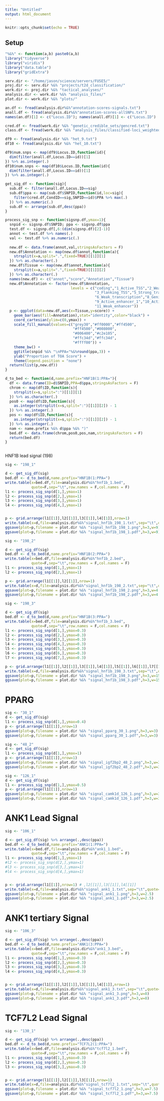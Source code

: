 ```yaml
---
title: "Untitled"
output: html_document
---
```


```r
knitr::opts_chunk$set(echo = TRUE)
```

## Setup 

```r

"%&%" <- function(a,b) paste0(a,b)
library("tidyverse")
library("viridis")
library("data.table")
library("gridExtra")

serv.dir <- "/home/jason/science/servers/FUSE5/"
proj.dir <- serv.dir %&% "projects/t2d_classification/"
work.dir <- proj.dir %&% "tactical_analyses/"
analysis.dir <- work.dir %&% "analysis_files/"
plot.dir <- work.dir %&% "plots/"

an.df <- fread(analysis.dir%&%"annotation-scores-signals.txt")
anall.df <- fread(analysis.dir%&%"annotation-scores-allSNPs.txt")
names(an.df)[1] <- c("Locus.ID"); names(anall.df)[1] <- c("Locus.ID")

cred.df <- fread(work.dir %&% "genetic_credible_sets/gencred.txt")
class.df <- fread(work.dir %&% "analysis_files/classified-loci_weighted_with-shared.txt")

```


```r

df9 <- fread(analysis.dir %&% "het_9.txt")
df10 <- fread(analysis.dir %&% "het_10.txt")

df9$num.snps <- map(df9$Locus.ID,function(id){
  dim(filter(anall.df,Locus.ID==id))[1]
}) %>% as.integer(.)
df10$num.snps <- map(df10$Locus.ID,function(id){
  dim(filter(anall.df,Locus.ID==id))[1]
}) %>% as.integer(.)


```



```r

get_sig_df <- function(sig){
  sub.df <- filter(anall.df,Locus.ID==sig)
  sub.df$ppa <- map(sub.df$SNPID,function(id,loc=sig){
    filter(cred.df,CondID==sig,SNPID==id)$PPA %>% max(.)
  }) %>% as.numeric(.)
  sub.df <- arrange(sub.df,desc(ppa))  
}

process_sig_snp <- function(sigsnp.df,ymax=1){
  snpid <- sigsnp.df$SNPID; ppa <- sigsnp.df$ppa
  test.df <- sigsnp.df[,6:(dim(sigsnp.df)[2]-1)]
  annot <- test.df %>% names(.)
  val <- test.df %>% as.numeric(.)
  
  new.df <- data.frame(annot,val,stringsAsFactors = F)
  new.df$Annotation <- map(new.df$annot,function(a){
    strsplit(x=a,split=".",fixed=TRUE)[[1]][1]
  }) %>% as.character(.)
  new.df$Tissue <- map(new.df$annot,function(a){
    strsplit(x=a,split=".",fixed=TRUE)[[1]][2]
  }) %>% as.character(.)
  names(new.df) <- c("annot","score","Annotation","Tissue")
  new.df$Annotation <- factor(new.df$Annotation,
                              levels = c("coding","1_Active_TSS","2_Weak_TSS",
                                         "3_Flanking_TSS","5_Strong_transcription",
                                         "6_Weak_transcription","8_Genic_enhancer",
                                         "9_Active_enhancer_1","10_Active_enhancer_2",
                                         "11_Weak_enhancer"))
  p <- ggplot(data=new.df,aes(x=Tissue,y=score)) + 
    geom_bar(aes(fill=Annotation),stat="identity",color="black") + 
    coord_cartesian(ylim=c(0,ymax)) + 
    scale_fill_manual(values=c("grey30","#ff0000","#ff4500",
                               "#ff4500","#008000",
                               "#006400","#c2e105",
                               "#ffc34d","#ffc34d",
                               "#ffff00")) + 
    theme_bw() + 
    ggtitle(snpid %&% "\nPPA="%&%round(ppa,3)) + 
    ylab("Proportion of TOA Score") + 
    theme(legend.position = "none")
  return(list(p,new.df))
}


```


```r

d_to_bed <- function(d,name.prefix="HNF1B(1:PPA="){
  df <- data.frame(ID=d$SNPID,PPA=d$ppa,stringsAsFactors = F)
  chrom <- map(df$ID,function(s){
    strsplit(x=s,split=":")[[1]][1]
  }) %>% as.character(.)
  pos0 <- map(df$ID,function(s){
    as.integer(strsplit(x=s,split=":")[[1]][2]) - 1
  }) %>% as.integer(.)
  pos <- map(df$ID,function(s){
    as.integer(strsplit(x=s,split=":")[[1]][2]) - 1
  }) %>% as.integer(.)
  nam <- name.prefix %&% d$ppa %&% ")"
  bed.df <- data.frame(chrom,pos0,pos,nam,stringsAsFactors = F)
  return(bed.df)
}



```



HNF1B lead signal (198)

```r

sig <- "198_1"

d <- get_sig_df(sig)
bed.df <- d_to_bed(d,name.prefix="HNF1B(1:PPA=")
write.table(x=bed.df,file=analysis.dir%&%"hnf1b_1.bed",
            quote=F,sep="\t",row.names = F,col.names = F)
l1 <- process_sig_snp(d[1,],ymax=1)
l2 <- process_sig_snp(d[2,],ymax=1)
l3 <- process_sig_snp(d[3,],ymax=1)
l4 <- process_sig_snp(d[4,],ymax=1)


p <- grid.arrange(l1[[1]],l2[[1]],l3[[1]],l4[[1]],nrow=1)
write.table(x=d,file=analysis.dir%&%"signal_hnf1b_198_1.txt",sep="\t",quote=F,row.names=F)
ggsave(plot=p,filename = plot.dir %&% "signal_hnf1b_198_1.png",h=3,w=9)
ggsave(plot=p,filename = plot.dir %&% "signal_hnf1b_198_1.pdf",h=3,w=9)


```





```r

sig <- "198_2"

d <- get_sig_df(sig)
bed.df <- d_to_bed(d,name.prefix="HNF1B(2:PPA=")
write.table(x=bed.df,file=analysis.dir%&%"hnf1b_2.bed",
            quote=F,sep="\t",row.names = F,col.names = F)
l1 <- process_sig_snp(d[1,],ymax=1)
l2 <- process_sig_snp(d[2,],ymax=1)

p <- grid.arrange(l1[[1]],l2[[1]],nrow=1)
write.table(x=d,file=analysis.dir%&%"signal_hnf1b_198_2.txt",sep="\t",quote=F,row.names=F)
ggsave(plot=p,filename = plot.dir %&% "signal_hnf1b_198_2.png",h=3,w=4.5)
ggsave(plot=p,filename = plot.dir %&% "signal_hnf1b_198_2.pdf",h=3,w=4.5)


```


```r

sig <- "198_3"

d <- get_sig_df(sig)
bed.df <- d_to_bed(d,name.prefix="HNF1B(3:PPA=")
write.table(x=bed.df,file=analysis.dir%&%"hnf1b_3.bed",
            quote=F,sep="\t",row.names = F,col.names = F)
l1 <- process_sig_snp(d[1,],ymax=0.3)
l2 <- process_sig_snp(d[2,],ymax=0.3)
l3 <- process_sig_snp(d[3,],ymax=0.3)
l4 <- process_sig_snp(d[4,],ymax=0.3)
l5 <- process_sig_snp(d[5,],ymax=0.3)
l6 <- process_sig_snp(d[6,],ymax=0.3)
l7 <- process_sig_snp(d[7,],ymax=0.3)

p <- grid.arrange(l1[[1]],l2[[1]],l3[[1]],l4[[1]],l5[[1]],l6[[1]],l7[[1]],nrow=1)
write.table(x=d,file=analysis.dir%&%"signal_hnf1b_198_3.txt",sep="\t",quote=F,row.names=F)
ggsave(plot=p,filename = plot.dir %&% "signal_hnf1b_198_3.png",h=3,w=15.75)
ggsave(plot=p,filename = plot.dir %&% "signal_hnf1b_198_3.pdf",h=3,w=15.75)


```


# PPARG


```r

sig <- "30_1"
d <- get_sig_df(sig)
l1 <- process_sig_snp(d[1,],ymax=0.4)
p <- grid.arrange(l1[[1]],nrow=1)
ggsave(plot=p,filename = plot.dir %&% "signal_pparg_30_1.png",h=3,w=3)
ggsave(plot=p,filename = plot.dir %&% "signal_pparg_30_1.pdf",h=3,w=3)

sig <- "48_2"
d <- get_sig_df(sig)
l1 <- process_sig_snp(d[1,],ymax=1)
p <- grid.arrange(l1[[1]],nrow=1)
ggsave(plot=p,filename = plot.dir %&% "signal_igf2bp2_48_2.png",h=3,w=3)
ggsave(plot=p,filename = plot.dir %&% "signal_igf2bp2_48_2.pdf",h=3,w=3)

sig <- "126_1"
d <- get_sig_df(sig)
l1 <- process_sig_snp(d[1,],ymax=0.5)
p <- grid.arrange(l1[[1]],nrow=1)
ggsave(plot=p,filename = plot.dir %&% "signal_camk1d_126_1.png",h=3,w=3)
ggsave(plot=p,filename = plot.dir %&% "signal_camk1d_126_1.pdf",h=3,w=3)

```




# ANK1 Lead Signal 


```r

sig <- "106_1"

d <- get_sig_df(sig) %>% arrange(.,desc(ppa))
bed.df <- d_to_bed(d,name.prefix="ANK1(1:PPA=")
write.table(x=bed.df,file=analysis.dir%&%"ank1_1.bed",
            quote=F,sep="\t",row.names = F,col.names = F)
l1 <- process_sig_snp(d[1,],ymax=1)
#l2 <- process_sig_snp(d[2,],ymax=1)
#l3 <- process_sig_snp(d[3,],ymax=1)
#l4 <- process_sig_snp(d[4,],ymax=1)


p <- grid.arrange(l1[[1]],nrow=1) # ,l2[[1]],l3[[1]],l4[[1]]
write.table(x=d,file=analysis.dir%&%"signal_ank1_1.txt",sep="\t",quote=F,row.names=F)
ggsave(plot=p,filename = plot.dir %&% "signal_ank1_1.png",h=3,w=2.5)
ggsave(plot=p,filename = plot.dir %&% "signal_ank1_1.pdf",h=3,w=2.5)

```


# ANK1 tertiary Signal 


```r

sig <- "106_3"

d <- get_sig_df(sig) %>% arrange(.,desc(ppa))
bed.df <- d_to_bed(d,name.prefix="ANK1(3:PPA=")
write.table(x=bed.df,file=analysis.dir%&%"ank1_3.bed",
            quote=F,sep="\t",row.names = F,col.names = F)
l1 <- process_sig_snp(d[1,],ymax=0.3)
l2 <- process_sig_snp(d[2,],ymax=0.3)
l3 <- process_sig_snp(d[3,],ymax=0.3)
l4 <- process_sig_snp(d[4,],ymax=0.3)


p <- grid.arrange(l1[[1]],l2[[1]],l3[[1]],l4[[1]],nrow=1) 
write.table(x=d,file=analysis.dir%&%"signal_ank1_3.txt",sep="\t",quote=F,row.names=F)
ggsave(plot=p,filename = plot.dir %&% "signal_ank1_3.png",h=3,w=8)
ggsave(plot=p,filename = plot.dir %&% "signal_ank1_3.pdf",h=3,w=8)

```



# TCF7L2 Lead Signal 


```r

sig <- "130_1"

d <- get_sig_df(sig) %>% arrange(.,desc(ppa))
bed.df <- d_to_bed(d,name.prefix="TCF7L2(1:PPA=")
write.table(x=bed.df,file=analysis.dir%&%"tcf7l2_1.bed",
            quote=F,sep="\t",row.names = F,col.names = F)
l1 <- process_sig_snp(d[1,],ymax=0.3)
l2 <- process_sig_snp(d[2,],ymax=0.3)
l3 <- process_sig_snp(d[3,],ymax=0.3)


p <- grid.arrange(l1[[1]],l2[[1]],l3[[1]],nrow=1) 
write.table(x=d,file=analysis.dir%&%"signal_tcf7l2_1.txt",sep="\t",quote=F,row.names=F)
ggsave(plot=p,filename = plot.dir %&% "signal_tcf7l2_1.png",h=3,w=7.5)
ggsave(plot=p,filename = plot.dir %&% "signal_tcf7l2_1.pdf",h=3,w=7.5)

```

